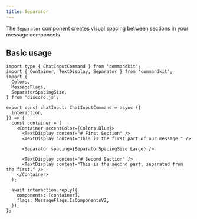 ```yaml
---
title: Separator
---
```


The `Separator` component creates visual spacing between sections in
your message components.

## Basic usage

```tsx title="src/app/commands/separator-example.ts"
import type { ChatInputCommand } from 'commandkit';
import { Container, TextDisplay, Separator } from 'commandkit';
import {
  Colors,
  MessageFlags,
  SeparatorSpacingSize,
} from 'discord.js';

export const chatInput: ChatInputCommand = async ({
  interaction,
}) => {
  const container = (
    <Container accentColor={Colors.Blue}>
      <TextDisplay content="# First Section" />
      <TextDisplay content="This is the first part of our message." />

      <Separator spacing={SeparatorSpacingSize.Large} />

      <TextDisplay content="# Second Section" />
      <TextDisplay content="This is the second part, separated from the first." />
    </Container>
  );

  await interaction.reply({
    components: [container],
    flags: MessageFlags.IsComponentsV2,
  });
};
```
